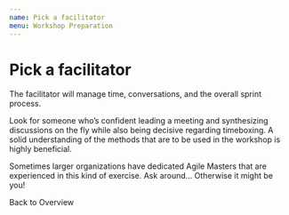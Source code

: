 ```yaml
---
name: Pick a facilitator
menu: Workshop Preparation
---
```



# Pick a facilitator

The facilitator will manage time, conversations, and the overall sprint process.

Look for someone who’s confident leading a meeting and synthesizing discussions on the fly while also being decisive regarding timeboxing.
A solid understanding of the methods that are to be used in the workshop is highly beneficial.

Sometimes larger organizations have dedicated Agile Masters that are experienced in this kind of exercise. 
Ask around… Otherwise it might be you!

<Link to="workshops-overview-of-todos">Back to Overview</Link>
